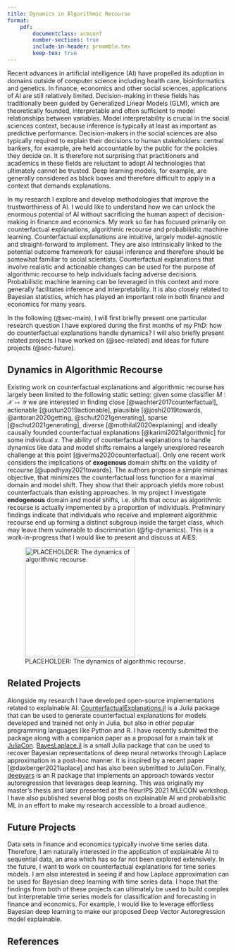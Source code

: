 ```yaml
---
title: Dynamics in Algorithmic Recourse
format:
    pdf:
        documentclass: acmconf
        number-sections: true
        include-in-header: preamble.tex
        keep-tex: true
---
```


Recent advances in artificial intelligence (AI) have propelled its adoption in domains outside of computer science including health care, bioinformatics and genetics. In finance, economics and other social sciences, applications of AI are still relatively limited. Decision-making in these fields has traditionally been guided by Generalized Linear Models (GLM), which are theoretically founded, interpretable and often sufficient to model relationships between variables. Model interpretability is crucial in the social sciences context, because inference is typically at least as important as predictive performance. Decision-makers in the social sciences are also typically required to explain their decisions to human stakeholders: central bankers, for example, are held accountable by the public for the policies they decide on. It is therefore not surprising that practitioners and academics in these fields are reluctant to adopt AI technologies that ultimately cannot be trusted. Deep learning models, for example, are generally considered as black boxes and therefore difficult to apply in a context that demands explanations. 

In my research I explore and develop methodologies that improve the trustworthiness of AI. I would like to understand how we can unlock the enormous potential of AI without sacrificing the human aspect of decision-making in finance and economics. My work so far has focused primarily on counterfactual explanations, algorithmic recourse and probabilistic machine learning. Counterfactual explanations are intuitive, largely model-agnostic and straight-forward to implement. They are also intrinsically linked to the potential outcome framework for causal inference and therefore should be somewhat familiar to social scientists. Counterfactual explanations that involve realistic and actionable changes can be used for the purpose of algorithmic recourse to help individuals facing adverse decisions. Probabilistic machine learning can be leveraged in this context and more generally facilitates inference and interpretability. It is also closely related to Bayesian statistics, which has played an important role in both finance and economics for many years. 

In the following (@sec-main), I will first briefly present one particular research question I have explored during the first months of my PhD: how do counterfactual explanations handle dynamics? I will also briefly present related projects I have worked on (@sec-related) and ideas for future projects (@sec-future).

## Dynamics in Algorithmic Recourse {#sec-main}

Existing work on counterfactual explanations and algorithmic recourse has largely been limited to the following static setting: given some classifier $M: \mathcal{X} \mapsto \mathcal{Y}$ we are interested in finding close [@wachter2017counterfactual], actionable [@ustun2019actionable], plausible [@joshi2019towards, @antoran2020getting, @schut2021generating], sparse [@schut2021generating], diverse [@mothilal2020explaining] and ideally causally founded counterfactual explanations [@karimi2021algorithmic] for some individual $x$. The ability of counterfactual explanations to handle dynamics like data and model shifts remains a largely unexplored research challenge at this point [@verma2020counterfactual]. Only one recent work considers the implications of **exogenous** domain shifts on the validity of recourse [@upadhyay2021towards]. The authors propose a simple minimax objective, that minimizes the counterfactual loss function for a maximal domain and model shift. They show that their approach yields more robust counterfactuals than existing approaches. In my project I investigate **endogenous** domain and model shifts, i.e. shifts that occur as algorithmic recourse is actually impemented by a proportion of individuals. Preliminary findings indicate that individuals who receive and implement algorithmic recourse end up forming a distinct subgroup inside the target class, which may leave them vulnerable to discrimination (@fig-dynamics). This is a work-in-progress that I would like to present and discuss at AIES. 

![PLACEHOLDER: The dynamics of algorithmic recourse.](www/dynamics.png){#fig-dynamics fig.pos="h" width=250px}

## Related Projects {#sec-related}

Alongside my research I have developed open-source implementations related to explainable AI. [CounterfactualExplanations.jl](https://www.paltmeyer.com/CounterfactualExplanations.jl/stable/) is a Julia package that can be used to generate counterfactual explanations for models developed and trained not only in Julia, but also in other popular programming languages like Python and R. I have recently submitted the package along with a companion paper as a proposal for a main talk at [JuliaCon](https://juliacon.org/2022/). [BayesLaplace.jl](https://www.paltmeyer.com/BayesLaplace.jl/dev/) is a small Julia package that can be used to recover Bayesian representations of deep neural networks through Laplace approximation in a post-hoc manner. It is inspired by a recent paper [@daxberger2021laplace] and has also been submitted to JuliaCon. Finally, [deepvars](https://github.com/pat-alt/deepvars) is an R package that implements an approach towards vector autoregression that leverages deep learning. This was originally my master's thesis and later presented at the NeurIPS 2021 MLECON workshop. I have also published several blog posts on explainable AI and probabilisitic ML in an effort to make my research accessible to a broad audience. 

## Future Projects {#sec-future}

Data sets in finance and economics typically involve time series data. Therefore, I am naturally interested in the application of explainable AI to sequential data, an area which has so far not been explored extensively. In the future, I want to work on counterfactual explanations for time series models. I am also interested in seeing if and how Laplace approximation can be used for Bayesian deep learning with time series data. I hope that the findings from both of these projects can ultimately be used to build complex but interpretable time series models for classification and forecasting in finance and economics. For example, I would like to leverage effortless Bayesian deep learning to make our proposed Deep Vector Autoregression model explainable. 

## References